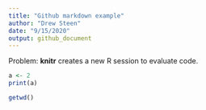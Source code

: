 ```yaml
---
title: "Github markdown example"
author: "Drew Steen"
date: "9/15/2020"
output: github_document
---
```


Problem: **knitr** creates a new R session to evaluate code.

```r
a <- 2
print(a)
```

```r
getwd()
```

